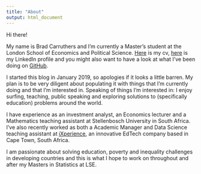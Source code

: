```yaml
---
title: "About"
output: html_document
---
```


Hi there!

My name is Brad Carruthers and I'm currently a Master's student at the London School of Economics and Political Science. [Here](/img/carruthers-cv-18-01-2019.pdf) is my cv, [here](https://www.linkedin.com/in/brad-carruthers-7b737190/) is my LinkedIn profile and you might also want to have a look at what I've been doing on [GitHub](https://github.com/BCallumCarr).

I started this blog in January 2019, so apologies if it looks a little barren. My plan is to be very diligent about populating it with things that I'm currently doing and that I'm interested in. Speaking of things I'm interested in: I enjoy surfing, teaching, public speaking and exploring solutions to (specifically education) problems around the world.

I have experience as an investment analyst, an Economics lecturer and a Mathematics teaching assistant at Stellenbosch University in South Africa. I've also recently worked as both a Academic Manager and Data Science teaching assistant at [iXperience](http://ixperience.co.za), an innovative EdTech company based in Cape Town, South Africa.

I am passionate about solving education, poverty and inequality challenges in developing countries and this is what I hope to work on throughout and after my Masters in Statistics at LSE.